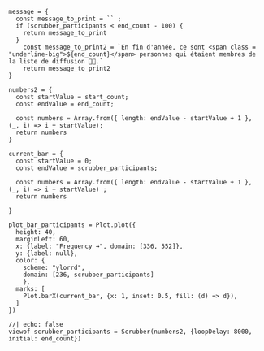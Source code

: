 <!-----------------
Objets temporaires
------------------>

```ojs
message = {
  const message_to_print = `` ;
  if (scrubber_participants < end_count - 100) {
    return message_to_print
  }
    const message_to_print2 = `En fin d'année, ce sont <span class = "underline-big">${end_count}</span> personnes qui étaient membres de la liste de diffusion 🚀🚀.`
    return message_to_print2
}
```

```ojs
numbers2 = {
  const startValue = start_count;
  const endValue = end_count;

  const numbers = Array.from({ length: endValue - startValue + 1 }, (_, i) => i + startValue);
  return numbers
}
```


```ojs
current_bar = {
  const startValue = 0;
  const endValue = scrubber_participants;

  const numbers = Array.from({ length: endValue - startValue + 1 }, (_, i) => i + startValue) ;
  return numbers

}
```


<!------------ 
figure
------------->

```ojs
plot_bar_participants = Plot.plot({
  height: 40,
  marginLeft: 60,
  x: {label: "Frequency →", domain: [336, 552]},
  y: {label: null},
  color: {
    scheme: "ylorrd",
    domain: [236, scrubber_participants]
    },
  marks: [
    Plot.barX(current_bar, {x: 1, inset: 0.5, fill: (d) => d}),    
  ]
})
```

<!---------
scrubber
---------->

```ojs
//| echo: false
viewof scrubber_participants = Scrubber(numbers2, {loopDelay: 8000, initial: end_count})
```

